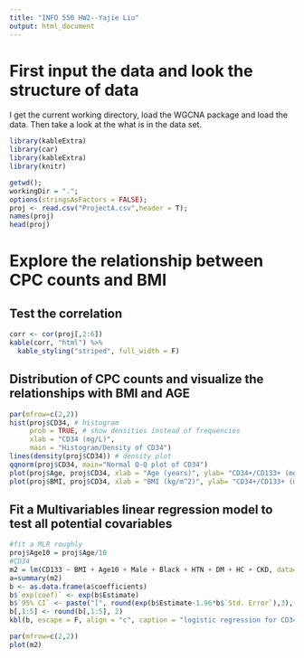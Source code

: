 ```yaml
---
title: "INFO 550 HW2--Yajie Liu"
output: html_document
---
```

# First input the data and look the structure of data
I get the current working directory, load the WGCNA package and load the data. 
Then take a look at the what is in the data set.
```r
library(kableExtra)
library(car)
library(kableExtra)
library(knitr)
```

```r
getwd();
workingDir = ".";
options(stringsAsFactors = FALSE);
proj <- read.csv("ProjectA.csv",header = T);
names(proj)
head(proj)
```
# Explore the relationship between CPC counts and BMI
## Test the correlation
```r
corr <- cor(proj[,2:6])
kable(corr, "html") %>%
  kable_styling("striped", full_width = F)
```
## Distribution of CPC counts and visualize the relationships with BMI and AGE
```r
par(mfrow=c(2,2))
hist(proj$CD34, # histogram
     prob = TRUE, # show densities instead of frequencies
     xlab = "CD34 (mg/L)",
     main = "Histogram/Density of CD34")
lines(density(proj$CD34)) # density plot
qqnorm(proj$CD34, main="Normal Q-Q plot of CD34")
plot(proj$Age, proj$CD34, xlab = "Age (years)", ylab= "CD34+/CD133+ (mg/L)")
plot(proj$BMI, proj$CD34, xlab = "BMI (kg/m^2)", ylab= "CD34+/CD133+ (mg/L)")

```
## Fit a Multivariables linear regression model to test all potential covariables
```r
#fit a MLR roughly
proj$Age10 = proj$Age/10
#CD34
m2 = lm(CD133 ~ BMI + Age10 + Male + Black + HTN + DM + HC + CKD, data=proj)
a=summary(m2)
b <- as.data.frame(a$coefficients)
b$`exp(coef)` <- exp(b$Estimate)
b$`95% CI` <- paste("[", round(exp(b$Estimate-1.96*b$`Std. Error`),3), ", ", round(exp(b$Estimate+1.96*b$`Std. Error`),2), "]")
b[,1:5] <- round(b[,1:5], 2)
kbl(b, escape = F, align = "c", caption = "logistic regression for CD34") %>% kable_classic("striped", full_width = F)

par(mfrow=c(2,2))
plot(m2)

```
